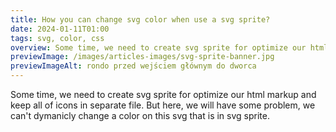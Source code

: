 ```yaml
---
title: How you can change svg color when use a svg sprite?
date: 2024-01-11T01:00
tags: svg, color, css
overview: Some time, we need to create svg sprite for optimize our html markup and keep all of	icons in separate file. But here, we will have some problem, we can’t dymanicly change a	color on this svg that is in svg sprite.
previewImage: /images/articles-images/svg-sprite-banner.jpg
previewImageAlt: rondo przed wejściem głównym do dworca
---
```



<ArticlePart>
	Some time, we need to create svg sprite for optimize our html markup and keep all of icons in
	separate file. But here, we will have some problem, we can't dymanicly change a color on this svg
	that is in svg sprite.
</ArticlePart>

